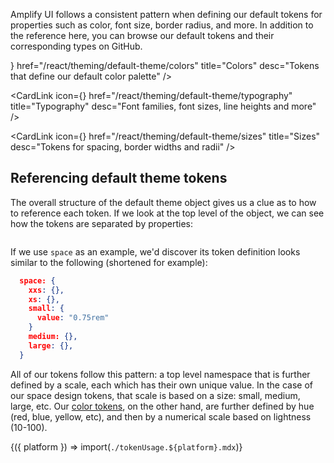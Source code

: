 
Amplify UI follows a consistent pattern when defining our default tokens for properties such as color, font size, border radius, and more. In addition to the reference here, you can browse our <Link isExternal href="https://github.com/aws-amplify/amplify-ui/tree/main/packages/ui/src/theme/tokens">default tokens</Link> and their corresponding types on GitHub.

<CardLinkGroup title="Explore theme tokens" id="explore-theme-tokens" templateColumns="repeat(auto-fill, minmax(18rem, 1fr))">
  <CardLink 
    icon={<ColorsIcon />}
    href="/react/theming/default-theme/colors" 
    title="Colors" 
    desc="Tokens that define our default color palette" />

  <CardLink 
    icon={<TypographyIcon />}
    href="/react/theming/default-theme/typography" 
    title="Typography" 
    desc="Font families, font sizes, line heights and more" />

  <CardLink 
    icon={<SizesIcon />}
    href="/react/theming/default-theme/sizes" 
    title="Sizes" 
    desc="Tokens for spacing, border widths and radii" />
</CardLinkGroup>

## Referencing default theme tokens

The overall structure of the default theme object gives us a clue as to how to reference each token. If we look at the top level of the object, we can see how the tokens are separated by properties:

```typescript file=../../../../../../packages/ui/src/theme/tokens/index.ts#L25-L41

```

If we use `space` as an example, we'd discover its token definition looks similar to the following (shortened for example):

```json
  space: {
    xxs: {},
    xs: {},
    small: {
      value: "0.75rem"
    }
    medium: {},
    large: {},
  }
```

All of our tokens follow this pattern: a top level namespace that is further defined by a scale, each which has their own unique value. In the case of our space design tokens, that scale is based on a size: small, medium, large, etc. Our [color tokens](/react/theming/default-theme/colors#neutral), on the other hand, are further defined by hue (red, blue, yellow, etc), and then by a numerical scale based on lightness (10-100). 

<Fragment>{({ platform }) => import(`./tokenUsage.${platform}.mdx`)}</Fragment>
